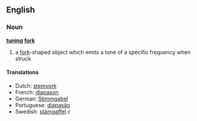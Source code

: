 ==English==
===Noun===
'''[[tuning]] [[fork]]'''

# a [[fork]]-shaped object which emits a tone of a specific frequency when struck

====Translations====
* Dutch: [[stemvork]]
* French: [[diapason]]
* German: [[Stimmgabel]]
* Portuguese: [[diapasão]]
* Swedish: [[stämgaffel]] ''c''